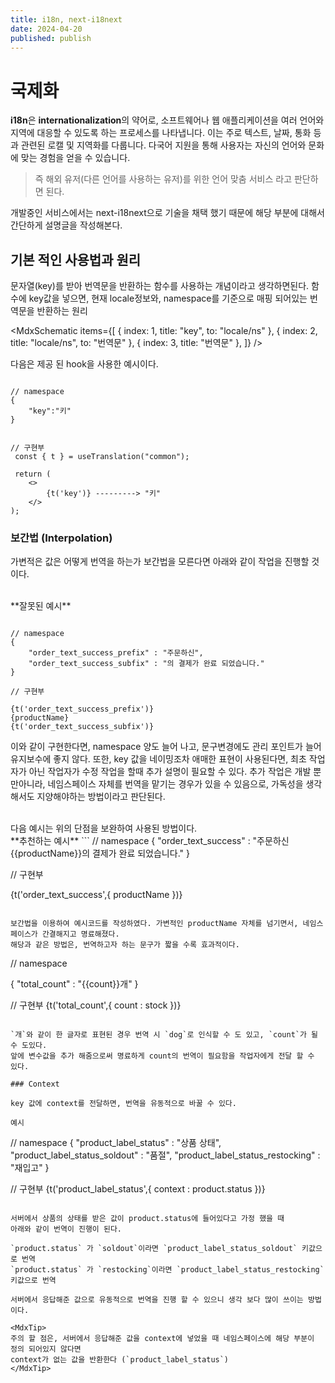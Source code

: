 ```yaml
---
title: i18n, next-i18next
date: 2024-04-20
published: publish
---
```


# 국제화

**i18n**은 **internationalization**의 약어로, 소프트웨어나 웹 애플리케이션을 여러 언어와 지역에 대응할 수 있도록 하는 프로세스를 나타냅니다.
이는 주로 텍스트, 날짜, 통화 등과 관련된 로캘 및 지역화를 다룹니다. 다국어 지원을 통해 사용자는 자신의 언어와 문화에 맞는 경험을 얻을 수 있습니다.

> 즉 해외 유저(다른 언어를 사용하는 유저)를 위한 언어 맞춤 서비스 라고 판단하면 된다.

개발중인 서비스에서는 next-i18next으로 기술을 채택 했기 때문에 해당 부분에 대해서 간단하게 설명글을 작성해본다.

## 기본 적인 사용법과 원리

문자열(key)를 받아 번역문을 반환하는 함수를 사용하는 개념이라고 생각하면된다.
함수에 key값을 넣으면, 현재 locale정보와, namespace를 기준으로 매핑 되어있는 번역문을 반환하는 원리

<MdxSchematic
  items={[
    { index: 1, title: "key", to: "locale/ns" },
    { index: 2, title: "locale/ns", to: "번역문" },
    { index: 3, title: "번역문" },
  ]}
/>

다음은 제공 된 hook을 사용한 예시이다.

```

// namespace
{
    "key":"키"
}


// 구현부
 const { t } = useTranslation("common");

 return (
    <>
        {t('key')} ---------> "키"
    </>
);
```

### 보간법 (Interpolation)

가변적은 값은 어떻게 번역을 하는가 보간법을 모른다면 아래와 같이 작업을 진행할 것이다.

<br />
**잘못된 예시**

```

// namespace
{
    "order_text_success_prefix" : "주문하신",
    "order_text_success_subfix" : "의 결제가 완료 되었습니다."
}

// 구현부

{t('order_text_success_prefix')}
{productName}
{t('order_text_success_subfix')}

```

이와 같이 구현한다면, namespace 양도 늘어 나고, 문구변경에도 관리 포인트가 늘어 유지보수에 좋지 않다.
또한, key 값을 네이밍조차 애매한 표현이 사용된다면, 최초 작업자가 아닌 작업자가 수정 작업을 할때 추가 설명이 필요할 수 있다.
추가 작업은 개발 뿐만아니라, 네임스페이스 자체를 번역을 맡기는 경우가 있을 수 있음으로,
가독성을 생각해서도 지양해야하는 방법이라고 판단된다.

<br />
다음 예시는 위의 단점을 보완하여 사용된 방법이다.
<br/>
**추천하는 예시**
```
// namespace
{
    "order_text_success" : "주문하신 {{productName}}의 결제가 완료 되었습니다."
}

// 구현부

{t('order_text_success',{ productName })}

```

보간법을 이용하여 예시코드를 작성하였다. 가변적인 productName 자체를 넘기면서, 네임스페이스가 간결해지고 명료해졌다.
해당과 같은 방법은, 번역하고자 하는 문구가 짧을 수록 효과적이다.

```

// namespace

{
"total_count" : "{{count}}개"
}

// 구현부
{t('total_count',{ count : stock })}

```

`개`와 같이 한 글자로 표현된 경우 번역 시 `dog`로 인식할 수 도 있고, `count`가 될 수 도있다.
앞에 변수값을 추가 해줌으로써 명료하게 count의 번역이 필요함을 작업자에게 전달 할 수 있다.

### Context

key 값에 context를 전달하면, 번역을 유동적으로 바꿀 수 있다.

예시

```

// namespace
{
"product_label_status" : "상품 상태",
"product_label_status_soldout" : "품절",
"product_label_status_restocking" : "재입고"
}

// 구현부
{t('product_label_status',{ context : product.status })}

```

서버에서 상품의 상태를 받은 값이 product.status에 들어있다고 가정 했을 때
아래와 같이 번역이 진행이 된다.

`product.status` 가 `soldout`이라면 `product_label_status_soldout` 키값으로 번역
`product.status` 가 `restocking`이라면 `product_label_status_restocking` 키값으로 번역

서버에서 응답해준 값으로 유동적으로 번역을 진행 할 수 있으니 생각 보다 많이 쓰이는 방법이다.

<MdxTip>
주의 할 점은, 서버에서 응답해준 값을 context에 넣었을 때 네임스페이스에 해당 부분이 정의 되어있지 않다면
context가 없는 값을 반환한다 (`product_label_status`)
</MdxTip>
```

